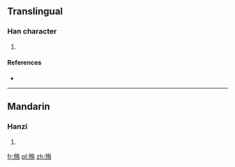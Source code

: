 ==Translingual==

===Han character===
{{Han char|rn=78|rad=歹|as=11|sn=15|four=1722<sub>7</sub>|canj=一弓竹日火 (MNHAF)}}

# {{defn|Han|sort=歹11}}

====References====
* {{Han ref|kx=0583.141|dkj=16567|hdz=21393.080|uh=6BA6|ud=27558|bh=E5F4|bd=58868}}

----

==Mandarin==

===Hanzi===
{{cmn-hanzi|pin=[[diāo]] ([[diao1]])|wg=tiao<sup>1</sup>}}

# {{defn|Mandarin|sort=歹11}}

[[fr:殦]]
[[pl:殦]]
[[zh:殦]]